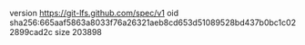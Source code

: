 version https://git-lfs.github.com/spec/v1
oid sha256:665aaf5863a8033f76a26321aeb8cd653d51089528bd437b0bc1c022899cad2c
size 203898
